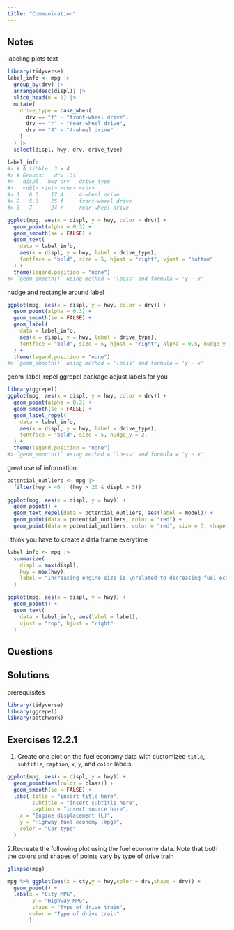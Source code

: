 ```yaml
---
title: "Communication"
---
```


## Notes

labeling plots text

```r
library(tidyverse)
label_info <- mpg |>
  group_by(drv) |>
  arrange(desc(displ)) |>
  slice_head(n = 1) |>
  mutate(
    drive_type = case_when(
      drv == "f" ~ "front-wheel drive",
      drv == "r" ~ "rear-wheel drive",
      drv == "4" ~ "4-wheel drive"
    )
  ) |>
  select(displ, hwy, drv, drive_type)

label_info
#> # A tibble: 3 × 4
#> # Groups:   drv [3]
#>   displ   hwy drv   drive_type       
#>   <dbl> <int> <chr> <chr>            
#> 1   6.5    17 4     4-wheel drive    
#> 2   5.3    25 f     front-wheel drive
#> 3   7      24 r     rear-wheel drive
```

```r
ggplot(mpg, aes(x = displ, y = hwy, color = drv)) +
  geom_point(alpha = 0.3) +
  geom_smooth(se = FALSE) +
  geom_text(
    data = label_info, 
    aes(x = displ, y = hwy, label = drive_type),
    fontface = "bold", size = 5, hjust = "right", vjust = "bottom"
  ) +
  theme(legend.position = "none")
#> `geom_smooth()` using method = 'loess' and formula = 'y ~ x'
```

nudge and rectangle around label

```r
ggplot(mpg, aes(x = displ, y = hwy, color = drv)) +
  geom_point(alpha = 0.3) +
  geom_smooth(se = FALSE) +
  geom_label(
    data = label_info, 
    aes(x = displ, y = hwy, label = drive_type),
    fontface = "bold", size = 5, hjust = "right", alpha = 0.5, nudge_y = 2,
  ) +
  theme(legend.position = "none")
#> `geom_smooth()` using method = 'loess' and formula = 'y ~ x'
```

geom_label_repel ggrepel package adjust labels for you

```r
library(ggrepel)
ggplot(mpg, aes(x = displ, y = hwy, color = drv)) +
  geom_point(alpha = 0.3) +
  geom_smooth(se = FALSE) +
  geom_label_repel(
    data = label_info, 
    aes(x = displ, y = hwy, label = drive_type),
    fontface = "bold", size = 5, nudge_y = 2,
  ) +
  theme(legend.position = "none")
#> `geom_smooth()` using method = 'loess' and formula = 'y ~ x'
```

great use of information

```r
potential_outliers <- mpg |>
  filter(hwy > 40 | (hwy > 20 & displ > 5))
  
ggplot(mpg, aes(x = displ, y = hwy)) +
  geom_point() +
  geom_text_repel(data = potential_outliers, aes(label = model)) +
  geom_point(data = potential_outliers, color = "red") +
  geom_point(data = potential_outliers, color = "red", size = 3, shape = "circle open")
```

i think you have to create a data frame everytime

```r
label_info <- mpg |>
  summarize(
    displ = max(displ),
    hwy = max(hwy),
    label = "Increasing engine size is \nrelated to decreasing fuel economy."
  )

ggplot(mpg, aes(x = displ, y = hwy)) +
  geom_point() +
  geom_text(
    data = label_info, aes(label = label), 
    vjust = "top", hjust = "right"
  )
```

## Questions

## Solutions

prerequisites

```r
library(tidyverse)
library(ggrepel)
library(patchwork)

```

## Exercises 12.2.1

1.  Create one plot on the fuel economy data with customized `title`, `subtitle`, `caption`, `x`, `y`, and `color` labels.

```r
ggplot(mpg, aes(x = displ, y = hwy)) +
  geom_point(aes(color = class)) +
  geom_smooth(se = FALSE) +
  labs( title = "insert title here",
        subtitle = "insert subtitle here",
        caption = "insert source here",
    x = "Engine displacement (L)",
    y = "Highway fuel economy (mpg)",
    color = "Car type"
  )
```

2.Recreate the following plot using the fuel economy data. Note that both the colors and shapes of points vary by type of drive train

```r
glimpse(mpg)

mpg %>% ggplot(aes(x = cty,y = hwy,color = drv,shape = drv)) +
  geom_point() +
  labs(x = "City MPG",
        y = "Highway MPG",
        shape = "Type of drive train",
       color = "Type of drive train"
       )
```
